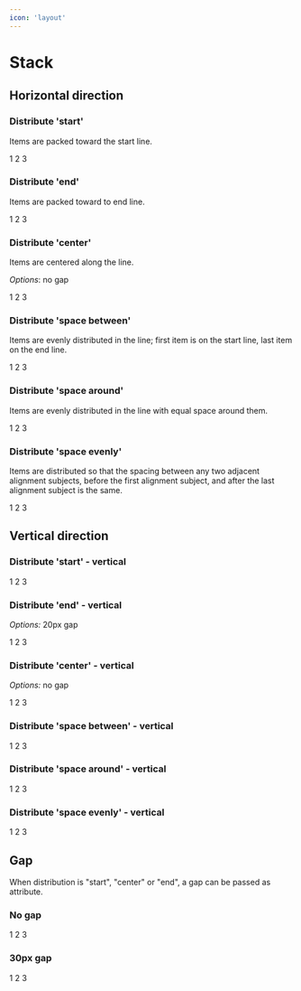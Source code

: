 ```yaml
---
icon: 'layout'
---
```



# Stack

## Horizontal direction

### Distribute 'start'

Items are packed toward the start line.

<Wrapper>
  <Stack distribute='start'>
    <span>1</span>
    <span>2</span>
    <span>3</span>
  </Stack>
</Wrapper>

### Distribute 'end'

Items are packed toward to end line.

<Wrapper>
  <Stack distribute='end'>
    <span>1</span>
    <span>2</span>
    <span>3</span>
  </Stack>
</Wrapper>

### Distribute 'center'

Items are centered along the line.

_Options_: no gap

<Wrapper>
  <Stack distribute='center'>
    <span>1</span>
    <span>2</span>
    <span>3</span>
  </Stack>
</Wrapper>

### Distribute 'space between'

Items are evenly distributed in the line; first item is on the start line, last item on the end line.

<Wrapper>
  <Stack distribute='space-between'>
    <span>1</span>
    <span>2</span>
    <span>3</span>
  </Stack>
</Wrapper>

### Distribute 'space around'

Items are evenly distributed in the line with equal space around them.

<Wrapper>
  <Stack distribute='space-around'>
    <span>1</span>
    <span>2</span>
    <span>3</span>
  </Stack>
</Wrapper>

### Distribute 'space evenly'

Items are distributed so that the spacing between any two adjacent alignment subjects, before the first alignment subject, and after the last alignment subject is the same.

<Wrapper>
  <Stack distribute='space-evenly'>
    <span>1</span>
    <span>2</span>
    <span>3</span>
  </Stack>
</Wrapper>

## Vertical direction

### Distribute 'start' - vertical

<Wrapper>
  <Stack distribute='start' direction='vertical' style={{ height: '200px' }}>
    <span>1</span>
    <span>2</span>
    <span>3</span>
  </Stack>
</Wrapper>

### Distribute 'end' - vertical

_Options:_ 20px gap

<Wrapper>
  <Stack distribute='end' direction='vertical' style={{ height: '200px' }}>
    <span>1</span>
    <span>2</span>
    <span>3</span>
  </Stack>
</Wrapper>

### Distribute 'center' - vertical

_Options:_ no gap

<Wrapper>
  <Stack distribute='center' direction='vertical' style={{ height: '200px' }}>
    <span>1</span>
    <span>2</span>
    <span>3</span>
  </Stack>
</Wrapper>

### Distribute 'space between' - vertical

<Wrapper>
  <Stack
    distribute='space-between'
    direction='vertical'
    style={{ height: '200px' }}
  >
    <span>1</span>
    <span>2</span>
    <span>3</span>
  </Stack>
</Wrapper>

### Distribute 'space around' - vertical

<Wrapper>
  <Stack
    distribute='space-around'
    direction='vertical'
    style={{ height: '200px' }}
  >
    <span>1</span>
    <span>2</span>
    <span>3</span>
  </Stack>
</Wrapper>

### Distribute 'space evenly' - vertical

<Wrapper>
  <Stack
    distribute='space-evenly'
    direction='vertical'
    style={{ height: '200px' }}
  >
    <span>1</span>
    <span>2</span>
    <span>3</span>
  </Stack>
</Wrapper>

## Gap

When distribution is "start", "center" or "end", a gap can be passed as attribute.

### No gap

<Wrapper>
  <Stack distribute='start' gap={0}>
    <span>1</span>
    <span>2</span>
    <span>3</span>
  </Stack>
</Wrapper>

### 30px gap

<Wrapper>
  <Stack distribute='start' gap={30}>
    <span>1</span>
    <span>2</span>
    <span>3</span>
  </Stack>
</Wrapper>
